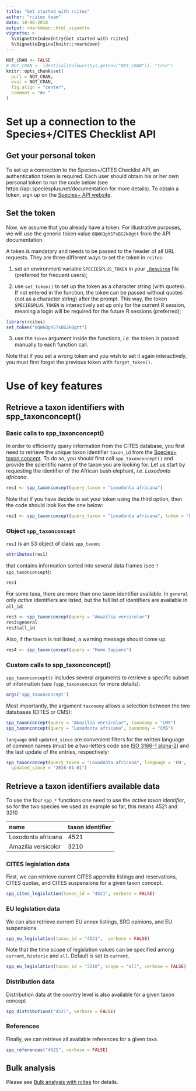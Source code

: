 ```yaml
---
title: "Get started with rcites"
author: "rcites team"
date: 10-08-2018
output: rmarkdown::html_vignette
vignette: >
  %\VignetteIndexEntry{Get started with rcites}
  %\VignetteEngine{knitr::rmarkdown}
---
```



```r
NOT_CRAN <- FALSE
# NOT_CRAN <- identical(tolower(Sys.getenv("NOT_CRAN")), "true")
knitr::opts_chunk$set(
  purl = NOT_CRAN,
  eval = NOT_CRAN,
  fig.align = "center",
  comment = "#> "
)
```



# Set up a connection to the Species+/CITES Checklist API

## Get your personal token

To set up a connection to the Species+/CITES Checklist API, an authentication token
is required. Each user should obtain his or her own personal token
to run the code below (see https://api.speciesplus.net/documentation for more details). To obtain a token, sign up on the [Species+ API website](http://api.speciesplus.net/users/sign_up).

## Set the token

Now, we assume that you already have a token. For illustrative purposes,
we will use the generic token value `8QW6Qgh57sBG2k0gtt` from the API
documentation.

A token is mandatory and needs to be passed to the header of all URL
requests. They are three different ways to set the token in `rcites`:

1. set an environment variable `SPECIESPLUS_TOKEN` in your [`.Renviron`](https://stat.ethz.ch/R-manual/R-devel/library/base/html/Startup.html)
file (preferred for frequent users);

2. use `set_token()` to set up the token as a character string (with quotes). If not entered in the function, the token can be passed without quotes (not as a character string) after the prompt. This way, the token `SPECIESPLUS_TOKEN` is interactively set up only for the current R session, meaning a login will be required for the future R sessions (preferred);

```r
library(rcites)
set_token("8QW6Qgh57sBG2k0gtt")
```

3. use the `token` argument inside the functions, *i.e.* the token is passed manually to each function call.

Note that if you set a wrong token and you wish to set it again interactively,
you must first forget the previous token with `forget_token()`.

# Use of key features

## Retrieve a taxon identifiers with spp_taxonconcept()

### Basic calls to spp_taxonconcept()

In order to efficiently query information from the CITES database, you
first need to retrieve the unique taxon identifier `taxon_id` from the [Species+ taxon concept](https://api.speciesplus.net/documentation/v1/taxon_concepts/index.html).
To do so, you should first call `spp_taxonconcept()` and provide the scientific
name of the taxon you are looking for. Let us start by requesting the identifier of the African bush elephant, *i.e.* *Loxodonta africana*.

```r
res1 <- spp_taxonconcept(query_taxon = "Loxodonta africana")
```

Note that if you have decide to set your token using the third option, then the code should look like the one below:

```r
res1 <- spp_taxonconcept(query_taxon = "Loxodonta africana", token = "8QW6Qgh57sBG2k0gtt")
```

### Object `spp_taxonconcept`

`res1` is an S3 object of class `spp_taxon`:

```r
attributes(res1)
```

that contains information sorted into several data frames (see `?spp_taxonconcept`):


```r
res1
```

For some taxa, there are more than one taxon identifier available. In `general` only
*active* identifiers are listed, but the full list of identifiers are
available in `all_id`:

```r
res3 <- spp_taxonconcept(query = "Amazilia versicolor")
res3$general
res3$all_id
```

Also, if the taxon is not listed, a warning message should come up.

```r
res4 <- spp_taxonconcept(query = "Homo Sapiens")
```

### Custom calls to spp_taxonconcept()

`spp_taxonconcept()` includes several arguments to retrieve a specific subset
of information (see `?spp_taxonconcept` for more details):

```r
args('spp_taxonconcept')
```

Most importantly, the argument `taxonomy` allows a selection between the two
databases (CITES or CMS):

```r
spp_taxonconcept(query = "Amazilia versicolor", taxonomy = "CMS")
spp_taxonconcept(query = "Loxodonta africana", taxonomy = "CMS")
```

`language` and `updated_since` are convenient filters for
the written language of common names (must be a
two-letters code see [ISO 3166-1 alpha-2](https://en.wikipedia.org/wiki/ISO_3166-1_alpha-2))
and the last update of the entries, respectively:

```r
spp_taxonconcept(query_taxon = "Loxodonta africana", language = 'EN',
  updated_since = "2016-01-01")
```

## Retrieve a taxon identifiers available data

To use the four `spp_*` functions one need to use the *active taxon identifier*,
so for the two species we used as example so far, this means 4521 and 3210

|name                | taxon identifier|
|:-------------------|:----------------|
|Loxodonta africana  |       4521      |
|Amazilia versicolor |       3210      |


### CITES legislation data

First, we can retrieve current CITES appendix listings and reservations, CITES quotas, and CITES suspensions for a given taxon concept.

```r
spp_cites_legislation(taxon_id = "4521", verbose = FALSE)
```

### EU legislation data

We can also retrieve current EU annex listings, SRG opinions, and EU suspensions.

```r
spp_eu_legislation(taxon_id = "4521",  verbose = FALSE)
```

Note that the time scope of legislation values can be specified among `current`, `historic` and `all`. Default is set to `current`.

```r
spp_eu_legislation(taxon_id = "3210", scope = "all", verbose = FALSE) 
```

### Distribution data

Distribution data at the country level is also available for a given taxon concept

```r
spp_distributions("4521", verbose = FALSE)
```

### References

Finally, we can retrieve all available references for a given taxa.

```r
spp_references("4521", verbose = FALSE)
```


## Bulk analysis

Please see [Bulk analysis with rcites](https://ibartomeus.github.io/rcites/articles/bulk_analysis.html) for details.